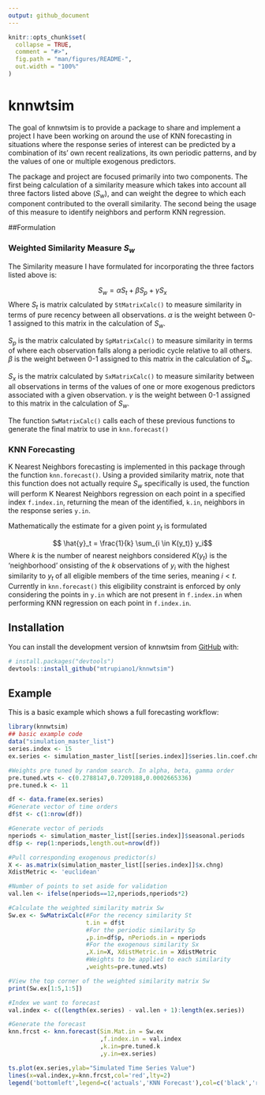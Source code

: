 ```yaml
---
output: github_document
---
```


<!-- README.md is generated from README.Rmd. Please edit that file -->

```r
knitr::opts_chunk$set(
  collapse = TRUE,
  comment = "#>",
  fig.path = "man/figures/README-",
  out.width = "100%"
)
```

# knnwtsim

<!-- badges: start -->
<!-- badges: end -->

The goal of knnwtsim is to provide a package to share and implement a project I have been working on 
around the use of KNN forecasting in situations where the response series of interest can be predicted by
a combination of its' own recent realizations, its own periodic patterns, and by the values of
one or multiple exogenous predictors. 

The package and project are focused primarily into two components. The first being calculation of a 
similarity measure which takes into account all three factors listed above ($S_w$), and can weight 
the degree to which each component contributed to the overall similarity. The second being the 
usage of this measure to identify neighbors and perform KNN regression. 

##Formulation 

### Weighted Similarity Measure $S_w$

The Similarity measure I have formulated for incorporating the three factors listed above is: 

$$S_w = \alpha S_t + \beta S_p + \gamma S_x$$
Where $S_t$ is matrix calculated by `StMatrixCalc()` to measure similarity in terms of pure recency between all observations. $\alpha$ is the weight between 0-1 assigned to this matrix in the calculation of $S_w$.

$S_p$ is the matrix calculated by `SpMatrixCalc()` to measure similarity in terms of where each observation falls 
along a periodic cycle relative to all others. $\beta$ is the weight between 0-1 assigned to this matrix in the calculation of $S_w$.

$S_x$ is the matrix calculated by `SxMatrixCalc()` to measure similarity between all observations in terms of the values of one or more exogenous predictors associated with a given observation. $\gamma$ is the weight between 0-1 assigned to this matrix in the calculation of $S_w$.

The function `SwMatrixCalc()` calls each of these previous functions to generate the final matrix to use in `knn.forecast()`

### KNN Forecasting 

K Nearest Neighbors forecasting is implemented in this package through the function `knn.forecast()`. Using a provided similarity matrix, note that this function does not actually require $S_w$ specifically is used, the function will perform K Nearest Neighbors regression on each point in a specified index `f.index.in`, returning the mean of the identified, `k.in`, neighbors in the response series `y.in`.  

Mathematically the estimate for a given point $y_{t}$ is formulated

$$ \hat{y}_t = \frac{1}{k} \sum_{i \in K(y_t)} y_i$$
Where $k$ is the number of nearest neighbors considered $K(y_t)$ is the 'neighborhood' onsisting of the $k$ observations of $y_i$ with the highest similarity to $y_t$ of all eligible members of the time series, meaning $i < t$. Currently in `knn.forecast()` this eligibility constraint is enforced by only considering the points in `y.in` which are not present in `f.index.in` when performing KNN regression on each point in `f.index.in`. 

## Installation

You can install the development version of knnwtsim from [GitHub](https://github.com/) with:

``` r
# install.packages("devtools")
devtools::install_github("mtrupiano1/knnwtsim")
```

## Example

This is a basic example which shows a full forecasting workflow:

```r
library(knnwtsim)
## basic example code
data("simulation_master_list")
series.index <- 15
ex.series <- simulation_master_list[[series.index]]$series.lin.coef.chng.x

#Weights pre tuned by random search. In alpha, beta, gamma order   
pre.tuned.wts <- c(0.2788147,0.7209188,0.0002665336)
pre.tuned.k <- 11 

df <- data.frame(ex.series)
#Generate vector of time orders
df$t <- c(1:nrow(df))

#Generate vector of periods
nperiods <- simulation_master_list[[series.index]]$seasonal.periods
df$p <- rep(1:nperiods,length.out=nrow(df))

#Pull corresponding exogenous predictor(s)
X <- as.matrix(simulation_master_list[[series.index]]$x.chng)
XdistMetric <- 'euclidean'

#Number of points to set aside for validation
val.len <- ifelse(nperiods==12,nperiods,nperiods*2)

#Calculate the weighted similarity matrix Sw 
Sw.ex <- SwMatrixCalc(#For the recency similarity St
                      t.in = df$t
                      #For the periodic similarity Sp
                      ,p.in=df$p, nPeriods.in = nperiods
                      #For the exogenous similarity Sx
                      ,X.in=X, XdistMetric.in = XdistMetric
                      #Weights to be applied to each similarity
                      ,weights=pre.tuned.wts)

#View the top corner of the weighted similarity matrix Sw 
print(Sw.ex[1:5,1:5])

```

```r

#Index we want to forecast 
val.index <- c((length(ex.series) - val.len + 1):length(ex.series))

#Generate the forecast 
knn.frcst <- knn.forecast(Sim.Mat.in = Sw.ex
                          ,f.index.in = val.index
                          ,k.in=pre.tuned.k
                          ,y.in=ex.series)

ts.plot(ex.series,ylab="Simulated Time Series Value")
lines(x=val.index,y=knn.frcst,col='red',lty=2)
legend('bottomleft',legend=c('actuals','KNN Forecast'),col=c('black','red'),lty=c(1,2))


```





